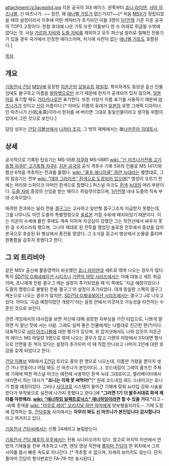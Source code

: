 attachment:/z3acepilot.jpg
지온 공국의 3대 에이스. 왼쪽부터 [[죠니 라이덴]], [[샤아 아즈나블]], 신 마츠나가. ~~ 잠깐, 왜 [[애너벨 가토]]가 없는거지?~~[* 처음 [[MSV]]가 정립되었을 때의 설정이라서 이후에 어떤 캐릭터가 추가되던 이들 3명이 [[1년전쟁]] 기준 지온 공국의 TOP3 고정이다. 한참 후대에 나온 가토 또한 이들보다 한 수 아래로 취급될 수밖에 없다는 것. 사실 [[가르마 자비]]와 [[도즐 자비]]를 제외하고 모두 퍼스널 컬러로 칠해진 전용기가 있을 경우 국가에서 인정한 에이스이며, 저기에 사진이 없는 [[애너벨 가토]]도 포함된다.]

[[목차]]

== 개요 ==
[[기동전사 건담]] [[MSV]]에 등장한 [[지온군]]의 [[모빌슈트]] [[파일럿]]. 특이하게도 동양권 출신 인물임에도 불구하고 이름을 [[알파벳]]으로만 쓰기 때문에 한자가 공개되어 있지 않으며, [[일본어]]로 표기할 때도 [[가타카나]]로만 표기한다. 또한 서양식 이름 표기를 사용하기 때문에 [[마츠나가]]가 성이고 [[신]]이 이름이다.[* 아마도 이름의 유래가 [[일본]]의 유명 그래픽 디자이너인 마츠나가 신(松永真)이라서 한자를 써 버리면 그대로 동일인물이라고 생각될 위험이 있어서 그런 것으로 보인다.]

담당 성우는 [[건담 이볼브]]에서 [[나카타 조지]], 그 밖의 매체에서는 故[[나카무라 히데토시]].

== 상세 ==
공식적으로 기록된 탑승기는 MS-05B [[자쿠]]와 MS-06R1 [[wiki: "신 마츠나가전용 고기동형 자쿠II" 고기동형 자쿠II]]. [[지온 공국]]의 공식 격추수 기록 5위의 인물로 MS 141기와 함선 6척을 격추하는 전과를 올렸다. [[wiki: "울프 에니아클" 하얀 늑대]]라는 별명대로, 그의 탑승기는 전부 [[wiki: "데마 그라이프" 흰색으로 도장되어 있으며]][* 명성이 오르기 전에는 머리와 스파이크 아머만 흰색으로 칠했다.] 퍼스널 마크도 [[흰색]] [[늑대]]의 머리 부분이다. [[도즐 자비]] 중장의 신임을 받는 에이스 파일럿이었으며, [[1년전쟁]] 내내 도즐의 직속 부대 소속이었다.

화려한 전과와는 달리 전용 [[겔구그]]는 고사하고 일반형 겔구그조차 지급받지 못했는데, 그를 너무나도 아낀 도즐의 특별명령으로 [[솔로몬]] 거점 수비에 배치되었기 때문이다. 이는 지온이 수세에 몰린 후에도 계속 이어져 자긍심이 강했던 그는 최전선에서 싸우지 못한 걸 수치스러워 했으며, 그나마 제대로 된 전투를 했었던 솔로몬 전투에서 중상을 입어 본국으로 후송된 뒤 병상에서 종전을 맞았다. 그 소식을 듣고서 병상에서 눈물을 흘리며 원통함을 감추지 못했다고 한다.


== 그 외 트리비아 ==
같은 MSV 출신에 활동영역이 비슷했던 [[죠니 라이덴]]과 세트로 엮여 나오는 경우가 많다. 특히 [[SD건담 G제네레이션 시리즈]]나 [[기렌의 야망 시리즈]]에서는 아예 대놓고 세트 취급이며, 죠니에게 전용 겔구그 캐논 설정이 추가되었을 때 이 쪽에도 '지급 예정이었으나 도즐의 명령으로 불발된 전용 겔구그'의 설정이 추가되었다. 대개 동일한 스펙의 겔구그 캐논으로 나오는 경우가 많지만, [[SD건담 G제네레이션 시리즈]]에서는 겔구그 J로 나오고 있다. 아마도 '지급 예정이었던 개량기'라는 설정 안에서 이것저것 가능성을 타진하는 수준인 것으로 보인다.

관련 게임에서의 대사집을 보면 자신에 대해 굉장한 자부심을 가진 타입으로, 나쁘게 말하면 지 잘난 맛에 사는 사람. 그래도 실력 좋은 인물에게는 나름대로 친근한 편(?)이다. 대표적으로 [[샤아 아즈나블]]에 대한 평가가 있으며, 위 잡지샷에서도 나와 있듯이 지온군의 에이스 MS 파일럿 3명으로 엮여 나오는 경우가 많고 기렌의 야망에서 3자대면 형식으로 안면을 튼 적이 있다는 설정이 추가되어 이 때 직접 만나보고 나머지 2인에 대한 호감을 갖게 되었다고 한다.

[[건담 이볼브]] 9화에서 [[Z건담]] 트리오 중의 한 명으로 나오는데, 이름만 가렸을 뿐이지 생긴 거나 언동이나 어딜 봐도 신 마츠나가 본인이다(…). 코드네임이 그레이 울프인 주제에 기체에 박힌 퍼스널 마크는 예전에 사용하던 흰색 늑대 그대로이고, 엘리베이터에서 내리면서 하는 대사가 '''"죠니는 이제 못 써먹어!"'''[* 원래 코드네임 레드 스네이크는 죠니가 받을 예정이었다. 그러나 [[사이코뮤]] 시스템이 들어간 기체에 맞춰 뉴타입 강화 시술을 받다가 부작용으로 실전에 나가지 못했다고 한다.]에 '''"그러면 1기 더 발주서대로 회색 제타를 마련해라. [[wiki: "애너하임 일렉트로닉스" 애너하임이라면]] 할 수 있을 거다."'''라고 --비록 흰색을 [[wiki: "아무로 레이" 오리지널 하얀 악마]]에게 양보했을지라도-- 기체 도장에 집착하는 등, [[건덕후]]들 사이에서는 '''아무리 봐도 신 마츠나가 본인입니다 감사합니다'''라고 여겨지고 있다.

[[기동전사 건담씨]]에서는 신짱 24세라고 놀림받는다.

[[기동전사 건담 해후의 우주]]에서는 전용 시나리오까지 있다. 참고로 마지막 미션에서 연방의 기체들을 전부 격추하고 나면, 엔딩 영상 직전에 [[풀아머 건담]]이 먼 위치에서 그의 시야를 몹시 빠른 속도로 지나간다. [* 격추할 수 없으며, 자세히 보이지도 않는다. 단지 풀아머 건담의 형식번호인 FA-78-1만 표시된다.]
